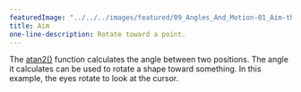 ---
featuredImage: "../../../images/featured/09_Angles_And_Motion-01_Aim-thumbnail.png"
title: Aim
one-line-description: Rotate toward a point.
---

The
<a href="https://p5js.org/reference/#/p5/atan2" target="_blank">atan2()</a>
function calculates the angle between two positions. The angle it
calculates can be used to rotate a shape toward something. In this
example, the eyes rotate to look at the cursor.